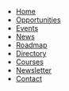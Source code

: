 - [Home](/)
- [Opportunities](/opportunities)
- [Events](/events)
- [News](/articles)
- [Roadmap](/roadmap)
- [Directory](/directory)
- [Courses](/courses)
- [Newsletter](/newsletter)
- [Contact](/contact)
